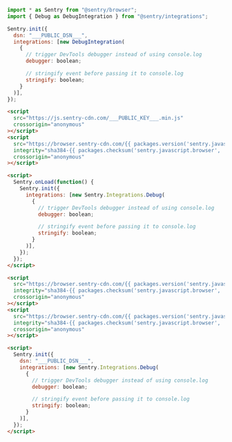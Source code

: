 ```javascript {tabTitle: ESM}
import * as Sentry from "@sentry/browser";
import { Debug as DebugIntegration } from "@sentry/integrations";

Sentry.init({
  dsn: "___PUBLIC_DSN___",
  integrations: [new DebugIntegration(
    {
      // trigger DevTools debugger instead of using console.log
      debugger: boolean;

      // stringify event before passing it to console.log
      stringify: boolean;
    }
  )],
});
```

```html {tabTitle: Loader}
<script
  src="https://js.sentry-cdn.com/___PUBLIC_KEY___.min.js"
  crossorigin="anonymous"
></script>
<script
  src="https://browser.sentry-cdn.com/{{ packages.version('sentry.javascript.browser') }}/debug.min.js"
  integrity="sha384-{{ packages.checksum('sentry.javascript.browser', 'debug.min.js', 'sha384-base64') }}"
  crossorigin="anonymous"
></script>

<script>
  Sentry.onLoad(function() {
    Sentry.init({
      integrations: [new Sentry.Integrations.Debug(
        {
          // trigger DevTools debugger instead of using console.log
          debugger: boolean;

          // stringify event before passing it to console.log
          stringify: boolean;
        }
      )],
    });
  });
</script>
```

```html {tabTitle: CDN}
<script
  src="https://browser.sentry-cdn.com/{{ packages.version('sentry.javascript.browser') }}/bundle.tracing.min.js"
  integrity="sha384-{{ packages.checksum('sentry.javascript.browser', 'bundle.tracing.min.js', 'sha384-base64') }}"
  crossorigin="anonymous"
></script>
<script
  src="https://browser.sentry-cdn.com/{{ packages.version('sentry.javascript.browser') }}/debug.min.js"
  integrity="sha384-{{ packages.checksum('sentry.javascript.browser', 'debug.min.js', 'sha384-base64') }}"
  crossorigin="anonymous"
></script>

<script>
  Sentry.init({
    dsn: "___PUBLIC_DSN___",
    integrations: [new Sentry.Integrations.Debug(
      {
        // trigger DevTools debugger instead of using console.log
        debugger: boolean;

        // stringify event before passing it to console.log
        stringify: boolean;
      }
    )],
  });
</script>
```
